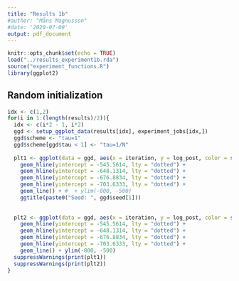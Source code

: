```yaml
---
title: "Results 1b"
#author: "Måns Magnusson"
#date: '2020-07-09'
output: pdf_document
---
```


```r
knitr::opts_chunk$set(echo = TRUE)
load("../results_experiment1b.rda")
source("experiment_functions.R")
library(ggplot2)
```

## Random initialization

```r
idx <- c(1,2)
for(i in 1:(length(results)/2)){
  idx <- c(i*2 - 1, i*2)
  ggd <- setup_ggplot_data(results[idx], experiment_jobs[idx,])
  ggd$scheme <- "tau=1"
  ggd$scheme[ggd$tau < 1] <- "tau=1/N"
  
  plt1 <- ggplot(data = ggd, aes(x = iteration, y = log_post, color = scheme)) + 
    geom_hline(yintercept = -545.5614, lty = "dotted") + 
    geom_hline(yintercept = -648.1314, lty = "dotted") +  
    geom_hline(yintercept = -676.8834, lty = "dotted") +    
    geom_hline(yintercept = -703.6333, lty = "dotted") +    
    geom_line() + #  + ylim(-800, -500) 
    ggtitle(paste0("Seed: ", ggd$seed[1]))
  
  
  plt2 <- ggplot(data = ggd, aes(x = iteration, y = log_post, color = scheme)) + 
    geom_hline(yintercept = -545.5614, lty = "dotted") + 
    geom_hline(yintercept = -648.1314, lty = "dotted") +  
    geom_hline(yintercept = -676.8834, lty = "dotted") +    
    geom_hline(yintercept = -703.6333, lty = "dotted") +    
    geom_line() + ylim(-800, -500)
  suppressWarnings(print(plt1))
  suppressWarnings(print(plt2))
}

```


